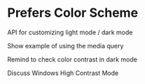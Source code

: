 
# Prefers Color Scheme

API for customizing light mode / dark mode

Show example of using the media query

Remind to check color contrast in dark mode

Discuss Windows High Contrast Mode
